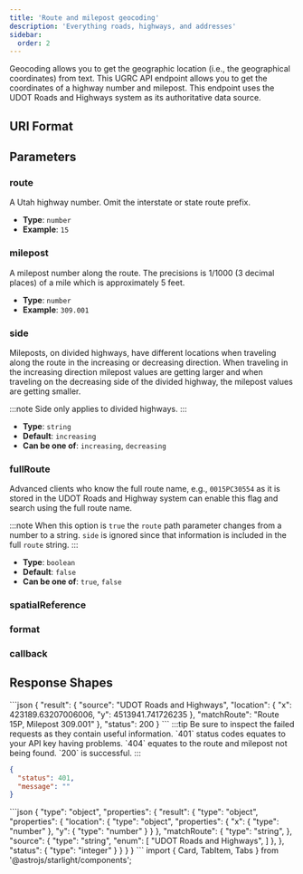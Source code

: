```yaml
---
title: 'Route and milepost geocoding'
description: 'Everything roads, highways, and addresses'
sidebar:
  order: 2
---
```



Geocoding allows you to get the geographic location (i.e., the geographical coordinates) from text. This UGRC API endpoint allows you to get the coordinates of a highway number and milepost. This endpoint uses the UDOT Roads and Highways system as its authoritative data source.

## URI Format

<Uri verb="GET" endpoint="geocode/milepost/{route}/{milepost}" />

## Parameters

<Card title="Required path parameters" icon="approve-check">

### route

A Utah highway number. Omit the interstate or state route prefix.

- **Type**: `number`
- **Example**: `15`

### milepost

A milepost number along the route. The precisions is 1/1000 (3 decimal places) of a mile which is approximately 5 feet.

- **Type**: `number`
- **Example**: `309.001`

</Card>
<Card title="Optional query string parameters" icon="setting">

### side

Mileposts, on divided highways, have different locations when traveling along the route in the increasing or decreasing direction. When traveling in the increasing direction milepost values are getting larger and when traveling on the decreasing side of the divided highway, the milepost values are getting smaller.

:::note
Side only applies to divided highways.
:::

- **Type**: `string`
- **Default**: `increasing`
- **Can be one of**: `increasing`, `decreasing`

### fullRoute

Advanced clients who know the full route name, e.g., `0015PC30554` as it is stored in the UDOT Roads and Highway system can enable this flag and search using the full route name.

:::note
When this option is `true` the `route` path parameter changes from a number to a string. `side` is ignored since that information is included in the full `route` string.
:::

- **Type**: `boolean`
- **Default**: `false`
- **Can be one of**: `true`, `false`

### spatialReference

<SpatialReference />

### format

<OutputFormat />

### callback

<Callback />

</Card>

## Response Shapes

<Tabs>
	<TabItem label="Successful Example">
  ```json
{
    "result": {
      "source": "UDOT Roads and Highways",
      "location": {
        "x": 423189.63207006006,
        "y": 4513941.741726235
      },
      "matchRoute": "Route 15P, Milepost 309.001"
    },
    "status": 200
}
```
</TabItem>
	<TabItem label="Error Example">
  :::tip
  Be sure to inspect the failed requests as they contain useful information. `401` status codes equates to your API key having problems. `404` equates to the route and milepost not being found. `200` is successful.
  :::

```json
{
  "status": 401,
  "message": ""
}
```

  </TabItem>
  <TabItem label="JSON Schema">
```json
{
  "type": "object",
  "properties": {
    "result": {
      "type": "object",
      "properties": {
        "location": {
          "type": "object",
          "properties": {
            "x": {
              "type": "number"
            },
            "y": {
              "type": "number"
            }
          }
        },
        "matchRoute": {
          "type": "string",
        },
        "source": {
          "type": "string",
          "enum": [
            "UDOT Roads and Highways",
          ]
        },
      },
      "status": {
        "type": "integer"
      }
    }
  }
}
```
  </TabItem>
</Tabs>import { Card, TabItem, Tabs } from '@astrojs/starlight/components';
